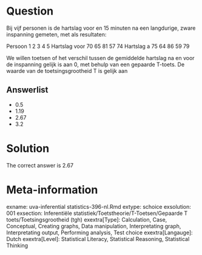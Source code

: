 Question
========

Bij vijf personen is de hartslag voor en 15 minuten na een langdurige, zware inspanning gemeten, met als resultaten:

Persoon 1 2 3 4 5
Hartslag voor 70 65 81 57 74
Hartslag a 75 64 86 59 79

We willen toetsen of het verschil tussen de gemiddelde hartslag na en voor de inspanning gelijk is aan 0, met behulp van een gepaarde T-toets. De waarde van de toetsingsgrootheid T is gelijk aan 

Answerlist
----------
* 0.5
* 1.19
* 2.67
* 3.2

Solution
========

The correct answer is  2.67 

Meta-information
================
exname: uva-inferential statistics-396-nl.Rmd 
extype: schoice 
exsolution: 001 
exsection: Inferentiële statistiek/Toetstheorie/T-Toetsen/Gepaarde T toets/Toetsingsgrootheid (tgh)
exextra[Type]: Calculation, Case, Conceptual, Creating graphs, Data manipulation, Interpretating graph, Interpretating output, Performing analysis, Test choice 
exextra[Langauge]: Dutch 
exextra[Level]: Statistical Literacy, Statistical Reasoning, Statistical Thinking 

